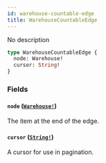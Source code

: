 ```yaml
---
id: warehouse-countable-edge
title: WarehouseCountableEdge
---
```


No description

```graphql
type WarehouseCountableEdge {
  node: Warehouse!
  cursor: String!
}
```

### Fields

#### `node` ([`Warehouse!`](/developer/api-reference/objects/warehouse.mdx))

The item at the end of the edge.

#### `cursor` ([`String!`](/developer/api-reference/scalars/string.mdx))

A cursor for use in pagination.
